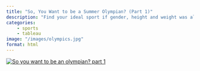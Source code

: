 ```yaml
---
title: "So, You Want to be a Summer Olympian? (Part 1)"
description: "Find your ideal sport if gender, height and weight was all that mattered."
categories: 
    - sports
    - tableau
image: "/images/olympics.jpg"
format: html
---
```


::: {#viz1740997833056 .tableauPlaceholder style="position: relative"}
<noscript><a href='#'><img src="https://public.tableau.com/static/images/So/Soyouwanttobeasummerolympian/Soyouwanttobeanolympianpart1/1_rss.png" alt="So you want to be an olympian?  part 1 " style="border: none"/></a></noscript>

<object class="tableauViz" style="display:none;">

<param name='host_url' value='https%3A%2F%2Fpublic.tableau.com%2F' /> <param name='embed_code_version' value='3' /> <param name='site_root' value='' /><param name='name' value='Soyouwanttobeasummerolympian&#47;Soyouwanttobeanolympianpart1' /><param name='tabs' value='no' /><param name='toolbar' value='yes' /><param name='static_image' value='https:&#47;&#47;public.tableau.com&#47;static&#47;images&#47;So&#47;Soyouwanttobeasummerolympian&#47;Soyouwanttobeanolympianpart1&#47;1.png' /> <param name='animate_transition' value='yes' /><param name='display_static_image' value='yes' /><param name='display_spinner' value='yes' /><param name='display_overlay' value='yes' /><param name='display_count' value='yes' /><param name='language' value='en-GB' />

</object>
:::

```{=html}
<script type='text/javascript'>
  var divElement = document.getElementById('viz1740997833056');
  var vizElement = divElement.getElementsByTagName('object')[0];
  if (divElement.offsetWidth > 800) {
    vizElement.style.width = '827px'; 
    vizElement.style.height = '1596px';
  } else if (divElement.offsetWidth > 500) {
    vizElement.style.width = '827px';
    vizElement.style.height = '1596px';
  } else {
    vizElement.style.width = '100%';
    vizElement.style.height = '2477px';
  }
  var scriptElement = document.createElement('script');
  scriptElement.src = 'https://public.tableau.com/javascripts/api/viz_v1.js';
  vizElement.parentNode.insertBefore(scriptElement, vizElement);
</script>
```

